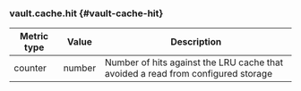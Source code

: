 ### vault.cache.hit {#vault-cache-hit}

Metric type | Value   | Description
----------- | ------- | -----------
counter     | number  | Number of hits against the LRU cache that avoided a read from configured storage
